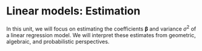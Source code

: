 # Linear models: Estimation {#linear-models-estimation}

In this unit, we will focus on estimating the coefficients $\boldsymbol{\beta}$ and variance $\sigma^2$ of a linear regression model. We will interpret these estimates from geometric, algebraic, and probabilistic perspectives.
